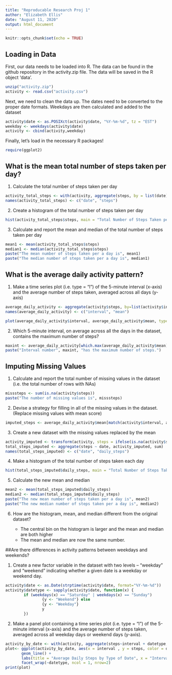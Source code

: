 ```yaml
---
title: "Reproducable Research Proj 1"
author: "Elizabeth Ellis"
date: "August 11, 2020"
output: html_document
---
```


```r
knitr::opts_chunk$set(echo = TRUE)
```

## Loading in Data

First, our data needs to be loaded into R. The data can be found in the github repository in the activity.zip file. The data will be saved in the R object 'data'.

```r
unzip("activity.zip")
activity <- read.csv("activity.csv")
```

Next, we need to clean the data up. The dates need to be converted to the proper date formats. Weekdays are then calculated and added to the dataset 

```r
activity$date <- as.POSIXct(activity$date, "%Y-%m-%d", tz = "EST")
weekday <- weekdays(activity$date)
activity <- cbind(activity,weekday)
```

Finally, let's load in the necessary R packages!

```r
require(ggplot2)
```


## What is the mean total number of steps taken per day?

1. Calculate the total number of steps taken per day
```r
activity_total_steps <- with(activity, aggregate(steps, by = list(date), FUN = sum, na.rm = TRUE))
names(activity_total_steps) <- c("date", "steps")
```

2. Create a histogram of the total number of steps taken per day
```r
hist(activity_total_steps$steps, main = "Total Number of Steps Taken per Day", xlab = "Total Steps per Day", col = "pink", ylim = c(0,20), breaks = seq(0,25000, by=2500))
```

3. Calculate and report the mean and median of the total number of steps taken per day
```r
mean1 <- mean(activity_total_steps$steps)
median1 <- median(activity_total_steps$steps)
paste("The mean number of steps taken per a day is", mean1)
paste("The median number of steps taken per a day is", median1)
```

## What is the average daily activity pattern?

1. Make a time series plot (i.e. \color{red}{\verb|type = "l"|}type = "l") of the 5-minute interval (x-axis) and the average number of steps taken, averaged across all days (y-axis)

```r
average_daily_activity <- aggregate(activity$steps, by=list(activity$interval), FUN=mean, na.rm=TRUE)
names(average_daily_activity) <- c("interval", "mean")
```
```r
plot(average_daily_activity$interval, average_daily_activity$mean, type = "l", col="orchid2", lwd = 2, xlab="Interval", ylab="Average Number of Steps", main="Average Number of Steps per Intervals")
```

2. Which 5-minute interval, on average across all the days in the dataset, contains the maximum number of steps?

```r
maxint <- average_daily_activity[which.max(average_daily_activity$mean), ]$interval
paste("Interval number", maxint, "has the maximum number of steps.")
```

## Imputing Missing Values

1. Calculate and report the total number of missing values in the dataset (i.e. the total number of rows with NAs)

```r
misssteps <- sum(is.na(activity$steps))
paste("The number of missing values is", misssteps)
```

2. Devise a strategy for filling in all of the missing values in the dataset. (Replace missing values with mean score)

```r
imputed_steps <- average_daily_activity$mean[match(activity$interval, average_daily_activity$interval)]
```

3. Create a new dataset with the missing values replaced by the mean

```r
activity_imputed <- transform(activity, steps = ifelse(is.na(activity$steps), yes = imputed_steps, no = activity$steps))
total_steps_imputed <- aggregate(steps ~ date, activity_imputed, sum)
names(total_steps_imputed) <- c("date", "daily_steps")
```

4. Make a histogram of the total number of steps taken each day

```r
hist(total_steps_imputed$daily_steps, main = "Total Number of Steps Taken per Day", xlab = "Total Steps per Day", col = "lightblue1", ylim = c(0,30), breaks = seq(0,25000, by=2500))
```

5. Calculate the new mean and median

```r
mean2 <- mean(total_steps_imputed$daily_steps)
median2 <- median(total_steps_imputed$daily_steps)
paste("The new mean number of steps taken per a day is", mean2)
paste("The new median number of steps taken per a day is", median2)
```

6. How are the histogram, mean, and median different from the original dataset?

    - The central bin on the histogram is larger and the mean and median are both higher
    - The mean and median are now the same number. 

##Are there differences in activity patterns between weekdays and weekends?

1. Create a new factor variable in the dataset with two levels – “weekday” and “weekend” indicating whether a given date is a weekday or weekend day.

```r
activity$date <- as.Date(strptime(activity$date, format="%Y-%m-%d"))
activity$datetype <- sapply(activity$date, function(x) {
        if (weekdays(x) == "Saturday" | weekdays(x) == "Sunday") 
                {y <- "Weekend"} else 
                {y <- "Weekday"}
                y
        })
```

2. Make a panel plot containing a time series plot (i.e. \color{red}{\verb|type = "l"|}type = "l") of the 5-minute interval (x-axis) and the average number of steps taken, averaged across all weekday days or weekend days (y-axis).

```r
activity_by_date <- with(activity, aggregate(steps~interval + datetype, FUN = mean, na.rm = TRUE))
plot<- ggplot(activity_by_date, aes(x = interval , y = steps, color = datetype)) +
       geom_line() +
       labs(title = "Average Daily Steps by Type of Date", x = "Interval", y = "Average Number of Steps") +
       facet_wrap(~datetype, ncol = 1, nrow=2)
print(plot)
```

